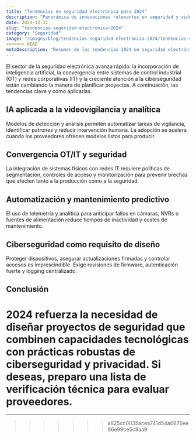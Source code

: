 ```yaml
---
title: "Tendencias en seguridad electrónica para 2024"
description: "Panorámica de innovaciones relevantes en seguridad y videovigilancia, desde IA hasta ciberseguridad industrial."
date: 2024-12-31
slug: "tendencias-seguridad-electronica-2024"
category: "Seguridad"
image: "/images/blog/tendencias-seguridad-electronica-2024/tendencias-seguridad-electronica-2024-hero-001.webp"
<<<<<<< HEAD
metaDescription: "Resumen de las tendencias 2024 en seguridad electrónica: IA, automatización, convergencia OT/IT y mejores prácticas para proyectos."
---
```


El sector de la seguridad electrónica avanza rápido: la incorporación de inteligencia artificial, la convergencia entre sistemas de control industrial (OT) y redes corporativas (IT) y la creciente atención a la ciberseguridad están cambiando la manera de planificar proyectos. A continuación, las tendencias clave y cómo aplicarlas.

## IA aplicada a la videovigilancia y analítica

Modelos de detección y análisis permiten automatizar tareas de vigilancia, identificar patrones y reducir intervención humana. La adopción se acelera cuando los proveedores ofrecen modelos listos para producir.

## Convergencia OT/IT y seguridad

La integración de sistemas físicos con redes IT requiere políticas de segmentación, controles de acceso y monitorización para prevenir brechas que afecten tanto a la producción como a la seguridad.

## Automatización y mantenimiento predictivo

El uso de telemetría y analítica para anticipar fallos en cámaras, NVRs o fuentes de alimentación reduce tiempos de inactividad y costes de mantenimiento.

## Ciberseguridad como requisito de diseño

Proteger dispositivos, asegurar actualizaciones firmadas y controlar accesos es imprescindible. Exige revisiones de firmware, autenticación fuerte y logging centralizado.

## Conclusión

2024 refuerza la necesidad de diseñar proyectos de seguridad que combinen capacidades tecnológicas con prácticas robustas de ciberseguridad y privacidad. Si deseas, preparo una lista de verificación técnica para evaluar proveedores.
=======
---
>>>>>>> a825cc0035acea741d54a0676ee96e99ce5c9aa9
